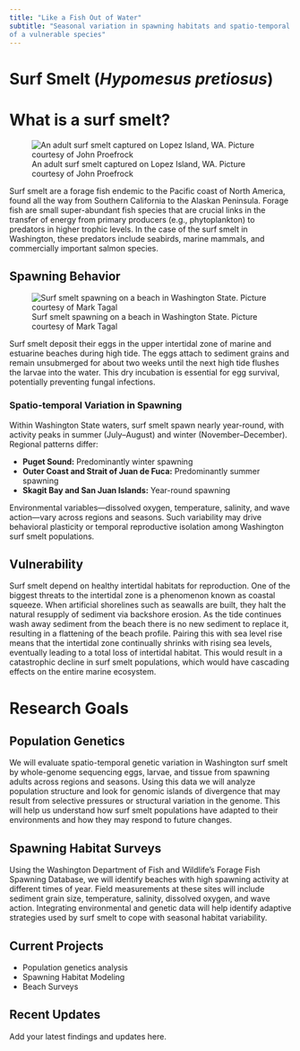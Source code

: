 ```yaml
---
title: "Like a Fish Out of Water"
subtitle: "Seasonal variation in spawning habitats and spatio-temporal genetic adaptation
of a vulnerable species"
---
```


# Surf Smelt (*Hypomesus pretiosus*)

# What is a surf smelt?

![An adult surf smelt captured on Lopez Island, WA. Picture courtesy of John Proefrock](images/surf_smelt.jpg)

Surf smelt are a forage fish endemic to the Pacific coast of North America, found all the way from Southern California to the Alaskan Peninsula. Forage fish are small super-abundant fish species that are crucial links in the transfer of energy from primary producers (e.g., phytoplankton) to predators in higher trophic levels. In the case of the surf smelt in Washington, these predators include seabirds, marine mammals, and commercially important salmon species.

## Spawning Behavior

![Surf smelt spawning on a beach in Washington State. Picture courtesy of Mark Tagal](images/surf_smelt_spawning.jpg)

Surf smelt deposit their eggs in the upper intertidal zone of marine and estuarine beaches during high tide. The eggs attach to sediment grains and remain unsubmerged for about two weeks until the next high tide flushes the larvae into the water. This dry incubation is essential for egg survival, potentially preventing fungal infections.

### Spatio-temporal Variation in Spawning

Within Washington State waters, surf smelt spawn nearly year-round, with activity peaks in summer (July–August) and winter (November–December). Regional patterns differ:

-   **Puget Sound:** Predominantly winter spawning
-   **Outer Coast and Strait of Juan de Fuca:** Predominantly summer spawning
-   **Skagit Bay and San Juan Islands:** Year-round spawning

Environmental variables—dissolved oxygen, temperature, salinity, and wave action—vary across regions and seasons. Such variability may drive behavioral plasticity or temporal reproductive isolation among Washington surf smelt populations.

## Vulnerability

Surf smelt depend on healthy intertidal habitats for reproduction. One of the biggest threats to the intertidal zone is a phenomenon known as coastal squeeze. When artificial shorelines such as seawalls are built, they halt the natural resupply of sediment via backshore erosion. As the tide continues wash away sediment from the beach there is no new sediment to replace it, resulting in a flattening of the beach profile. Pairing this with sea level rise means that the intertidal zone continually shrinks with rising sea levels, eventually leading to a total loss of intertidal habitat. This would result in a catastrophic decline in surf smelt populations, which would have cascading effects on the entire marine ecosystem.

# Research Goals

## Population Genetics

We will evaluate spatio-temporal genetic variation in Washington surf smelt by whole-genome sequencing eggs, larvae, and tissue from spawning adults across regions and seasons. Using this data we will analyze population structure and look for genomic islands of divergence that may result from selective pressures or structural variation in the genome. This will help us understand how surf smelt populations have adapted to their environments and how they may respond to future changes.

## Spawning Habitat Surveys

Using the Washington Department of Fish and Wildlife’s Forage Fish Spawning Database, we will identify beaches with high spawning activity at different times of year. Field measurements at these sites will include sediment grain size, temperature, salinity, dissolved oxygen, and wave action. Integrating environmental and genetic data will help identify adaptive strategies used by surf smelt to cope with seasonal habitat variability.

## Current Projects

-   Population genetics analysis
-   Spawning Habitat Modeling
-   Beach Surveys

## Recent Updates

Add your latest findings and updates here.
